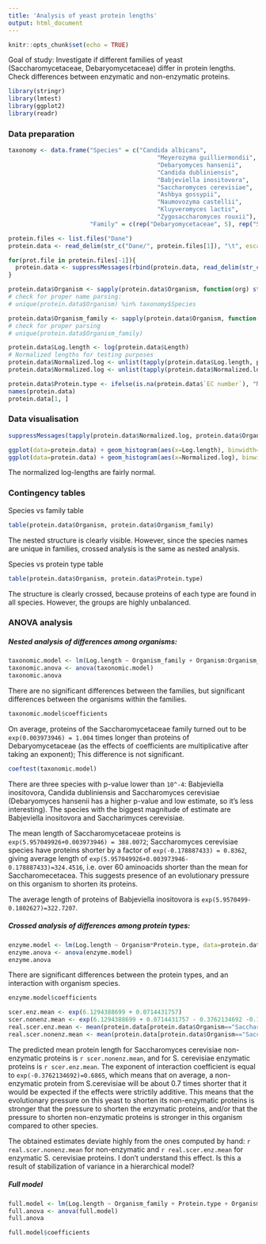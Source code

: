 ```yaml
---
title: 'Analysis of yeast protein lengths'
output: html_document
---
```


```r
knitr::opts_chunk$set(echo = TRUE)
```

Goal of study: Investigate if different families of yeast (Saccharomycetaceae, Debaryomycetaceae) differ in protein lengths. 
Check differences between enzymatic and non-enzymatic proteins. 

```r
library(stringr)
library(lmtest)
library(ggplot2)
library(readr)
```


### Data preparation
```r
taxonomy <- data.frame("Species" = c("Candida albicans",
                                          "Meyerozyma guilliermondii",
                                          "Debaryomyces hansenii",
                                          "Candida dubliniensis",
                                          "Babjeviella inositovora",
                                          "Saccharomyces cerevisiae",
                                          "Ashbya gossypii",
                                          "Naumovozyma castellii",
                                          "Kluyveromyces lactis",
                                          "Zygosaccharomyces rouxii"),
                       "Family" = c(rep("Debaryomycetaceae", 5), rep("Saccharomycetaceae", 5)))

protein.files <- list.files("Dane")
protein.data <- read_delim(str_c("Dane/", protein.files[1]), "\t", escape_double = FALSE, trim_ws = TRUE)

for(prot.file in protein.files[-1]){
  protein.data <- suppressMessages(rbind(protein.data, read_delim(str_c("Dane/", prot.file), "\t", escape_double = FALSE, trim_ws = TRUE)))
}

protein.data$Organism <- sapply(protein.data$Organism, function(org) str_c(str_split(org, fixed(" "))[[1]][1:2], collapse=" ")) 
# check for proper name parsing:
# unique(protein.data$Organism) %in% taxonomy$Species

protein.data$Organism_family <- sapply(protein.data$Organism, function(org) as.character(taxonomy[which(taxonomy$Species==org), 2]))
# check for proper parsing 
# unique(protein.data$Organism_family)

protein.data$Log.length <- log(protein.data$Length)
# Normalized lengths for testing purposes
protein.data$Normalized.log <- unlist(tapply(protein.data$Log.length, protein.data$Organism, function(x) x-mean(x)))
protein.data$Normalized.log <- unlist(tapply(protein.data$Normalized.log, protein.data$Organism, function(x) x/sd(x)))

protein.data$Protein.type <- ifelse(is.na(protein.data$`EC number`), "Non-enzymatic", "Enzymatic")
names(protein.data)
protein.data[1, ]
```

### Data visualisation
```r
suppressMessages(tapply(protein.data$Normalized.log, protein.data$Organism, ks.test, pnorm))

ggplot(data=protein.data) + geom_histogram(aes(x=Log.length), binwidth=0.1) + facet_grid(Organism_family~Organism) + ggtitle("Log lengths")
ggplot(data=protein.data) + geom_histogram(aes(x=Normalized.log), binwidth=0.1) + facet_grid(Organism_family~Organism) + ggtitle("Standardized log lengths")
```

The normalized log-lengths are fairly normal. 

### Contingency tables
Species vs family table

```r
table(protein.data$Organism, protein.data$Organism_family)
```

The nested structure is clearly visible. However, since the species names are unique in families, crossed analysis is the same as nested analysis. 

Species vs protein type table
```r
table(protein.data$Organism, protein.data$Protein.type)
```

The structure is clearly crossed, because proteins of each type are found in all species. However, the groups are highly unbalanced.

### ANOVA analysis

##### Nested analysis of differences among organisms: 

```r
taxonomic.model <- lm(Log.length ~ Organism_family + Organism:Organism_family, data=protein.data)
taxonomic.anova <- anova(taxonomic.model)
taxonomic.anova
```

There are no significant differences between the families, but significant differences between the organisms within the families.

```r
taxonomic.model$coefficients
```

On average, proteins of the Saccharomycetaceae family turned out to be `exp(0.003973946) = 1.004` times longer than proteins of Debaryomycetaceae (as the effects of coefficients are multiplicative after taking an exponent); This difference is not significant.

```r
coeftest(taxonomic.model)
```

There are three species with p-value lower than `10^-4`: Babjeviella inositovora, Candida dubliniensis and Saccharomyces cerevisiae (Debaryomyces hansenii has a higher p-value and low estimate, so it's less interesting). The species with the biggest magnitude of estimate are Babjeviella inositovora and Saccharimyces cerevisiae.

The mean length of Saccharomycetaceae proteins is `exp(5.957049926+0.003973946) = 388.0072`; Saccharomyces cerevisiae species have proteins shorter by a factor of `exp(-0.178887433) = 0.8362`, giving average length of `exp(5.957049926+0.003973946-0.178887433)=324.4516`, i.e. over 60 aminoacids shorter than the mean for Saccharomecetacea. This suggests presence of an evolutionary pressure on this organism to shorten its proteins. 

The average length of proteins of Babjeviella inositovora is `exp(5.9570499-0.1802627)=322.7207`.

##### Crossed analysis of differences among protein types:

```r
enzyme.model <- lm(Log.length ~ Organism*Protein.type, data=protein.data)
enzyme.anova <- anova(enzyme.model)
enzyme.anova
```

There are significant differences between the protein types, and an interaction with organism species. 

```r
enzyme.model$coefficients
```


```r
scer.enz.mean <- exp(6.1294388699 + 0.0714431757)
scer.nonenz.mean <- exp(6.1294388699 + 0.0714431757 - 0.3762134692 -0.1901910773)
real.scer.enz.mean <- mean(protein.data[protein.data$Organism=="Saccharomyces cerevisiae" & protein.data$Protein.type=="Enzymatic", ]$Length)
real.scer.nonenz.mean <- mean(protein.data[protein.data$Organism=="Saccharomyces cerevisiae" & protein.data$Protein.type=="Non-enzymatic", ]$Length)
```

The predicted mean protein length for Saccharomyces cerevisiae non-enzymatic proteins is `r scer.nonenz.mean`, and for S. cerevisiae enzymatic proteins is `r scer.enz.mean`. The exponent of interaction coefficient is equal to `exp(-0.3762134692)=0.6865`, which means that on average, a non-enzymatic protein from S.cerevisiae will be about 0.7 times shorter that it would be expected if the effects were strictily additive. This means that the evolutionary pressure on this yeast to shorten its non-enzymatic proteins is stronger that the pressure to shorten the enzymatic proteins, and/or that the pressure to shorten non-enzymatic proteins is stronger in this organism compared to other species.

The obtained estimates deviate highly from the ones computed by hand: `r real.scer.nonenz.mean` for non-enzymatic and `r real.scer.enz.mean ` for enzymatic S. cerevisiae proteins. I don't understand this effect. Is this a result of stabilization of variance in a hierarchical model?


##### Full model

```r
full.model <- lm(Log.length ~ Organism_family + Protein.type + Organism + Organism:Protein.type + Organism:Organism_family, data=protein.data)
full.anova <- anova(full.model)
full.anova
```

```r
full.model$coefficients
```



